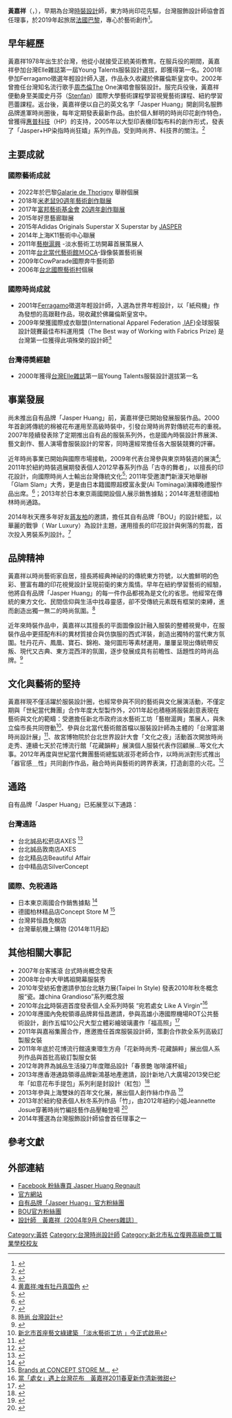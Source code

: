 {{DISPLAYTITLE:黃嘉祥 (旅法藝術家）}}
{{Otheruses|黃嘉祥|other=同名或類似名的其它條目描述}}
{{Infobox Fashion Designer
| image = 
| caption = 黃嘉祥宣傳照
| romaji = Huang Chia-Hsiang
| name = 黃嘉祥<br />Jasper Huang
| residence = 法國巴黎
| nationality = {{ROC}}
| gender = 男
| birth_date = {{Birth date and age|1978|1|13}}
| birth_place = {{TWN}}
| education = [[國立政治大學|國立政治大學]] EMBA 文化創意 、科技與資通創新 畢業<ref>{{cite web |url=http://epaper.daso.com.tw/AA/102510.txt |title=存档副本 |accessdate=2014-10-17 |deadurl=yes |archiveurl=https://web.archive.org/web/20141020175148/http://epaper.daso.com.tw/AA/102510.txt |archivedate=2014-10-20 }}</ref> <br />[[台北市復興美工|台北市復興美工]]

<br /> 臺南市南新國中美術班
| label_name = Jasper Huang
| awards = [[IAF|IAF]] - 2009年最佳布料運用獎|
}}
'''黃嘉祥'''（{{lang-en|'''Jasper Huang'''}}，{{bd|1978年|1月13日}}），早期為台灣[[時裝設計|時裝設計]]師，東方時尚印花先驅，台灣服飾設計師協會首任理事，於2019年起旅居[[巴黎|法國巴黎]]，專心於藝術創作<ref>{{cite web |url=http://www.tafad.org.tw/about.php |title=存档副本 |accessdate=2014-10-19 |deadurl=yes |archiveurl=https://web.archive.org/web/20160304124425/http://www.tafad.org.tw/about.php |archivedate=2016-03-04 }}</ref>。

== 早年經歷 ==

黃嘉祥1978年出生於台灣，他從小就接受正統美術教育。在服兵役的期間，黃嘉祥參加台灣Elle雜誌第一屆Young Talents服裝設計選拔，即獲得第一名。2001年參加Ferragamo徵選年輕設計師入選，作品永久收藏於佛羅倫斯皇宮中。2002年曾擔任台灣知名流行歌手[[周杰倫|周杰倫]]The One演唱會服裝設計。服完兵役後，黃嘉祥便動身至美國史丹芬（[[Stenfan|Stenfan]]）國際大學藝術課程學習視覺藝術課程、紐約學習芭蕾課程。返台後，黃嘉祥便以自己的英文名字「Jasper Huang」開創同名服飾品牌進軍時尚圈後，每年定期發表最新作品。由於個人鮮明的時尚印花創作特色，曾獲得[[惠普科技|惠普科技]]（HP）的支持，2005年以大型印表機印製布料的創作形式，發表了「Jasper+HP染指時尚狂嬉」系列作品，受到時尚界、科技界的關注。<ref>{{Cite web |url=http://news.ltn.com.tw/news/life/paper/43464/print |title=科技概念服 國際放光芒 |access-date=2014-10-19 |archive-date=2014-10-19 |archive-url=https://web.archive.org/web/20141019153216/http://news.ltn.com.tw/news/life/paper/43464/print |dead-url=no }}</ref>

==主要成就 ==

=== 國際藝術成就 ===

* 2022年於巴黎[https://www.galeriedethorigny.com Galarie de Thorigny] {{Wayback|url=https://www.galeriedethorigny.com/ |date=20220209155547 }} 舉辦個展
* 2018年[https://taiwaninfo.nat.gov.tw/news.php?unit=183&post=148048 米老鼠90週年藝術創作聯展] {{Wayback|url=https://taiwaninfo.nat.gov.tw/news.php?unit=183&post=148048 |date=20220209155543 }}
* 2017年[https://www.fubonart.org.tw 富邦藝術基金會] {{Wayback|url=https://www.fubonart.org.tw/ |date=20220209171125 }}[https://www.youtube.com/watch?v=QnnA6VyopVg 20週年創作聯展] {{Wayback|url=https://www.youtube.com/watch?v=QnnA6VyopVg |date=20220209165911 }}
* 2015年好思藝廊聯展
* 2015年Adidas Originals Superstar X Superstar by [https://www.vogue.com.tw/fashion/content-21413 JASPER] {{Wayback|url=https://www.vogue.com.tw/fashion/content-21413 |date=20220209155935 }}
* 2014年上海K11藝術中心聯展
* 2011年[https://www.tshs.ntpc.gov.tw/files/file_pool/1/0I207606228270080794/藝樹滬興－淡水藝術工坊開幕首展.pdf 藝樹滬興] {{Wayback|url=https://www.tshs.ntpc.gov.tw/files/file_pool/1/0I207606228270080794/%E8%97%9D%E6%A8%B9%E6%BB%AC%E8%88%88%EF%BC%8D%E6%B7%A1%E6%B0%B4%E8%97%9D%E8%A1%93%E5%B7%A5%E5%9D%8A%E9%96%8B%E5%B9%95%E9%A6%96%E5%B1%95.pdf |date=20220209155535 }}-淡水藝術工坊開幕首展策展人
* 2011年[[台北當代藝術館|台北當代藝術館ＭOCA]]-錄像裝置藝術展 
* 2009年CowParade國際奔牛藝術節
* 2006年[[台北國際藝術村|台北國際藝術村]]個展

===國際時尚成就===  
* 2001年[[Ferragamo|Ferragamo]]徵選年輕設計師，入選為世界年輕設計，以「紙飛機」作為發想的高跟鞋作品，現收藏於佛羅倫斯皇宮中。
* 2009年榮獲國際成衣聯盟(International Apparel Federation ,[[IAF|IAF]])全球服裝設計競賽最佳布料運用獎（The Best way of Working with Fabrics Prize) 是台灣第一位獲得此項殊榮的設計師<ref>{{Cite web |url=http://www.libertytimes.com.tw/2009/new/dec/9/today-fashion1.htm |title=陳思璇獻身 黃嘉祥摘IAF大獎  |access-date=2010-11-02 |archive-date=2012-01-29 |archive-url=https://web.archive.org/web/20120129220250/http://www.libertytimes.com.tw/2009/new/dec/9/today-fashion1.htm |dead-url=no }}</ref>

===台灣得奬經驗===  
* 2000年獲得[[台灣|台灣]][[Elle雜誌|Elle雜誌]]第一屆Young Talents服裝設計選拔第一名

== 事業發展 ==

尚未推出自有品牌「Jasper Huang」前，黃嘉祥便已開始發展服裝作品。2000年首創將傳統的棉被花布運用至高級時裝中，引發台灣時尚界對傳統花布的重視。2007年陸續發表除了定期推出自有品的服裝系列外，也是國內時裝設計界展演、藝文創作、藝人演場會服裝設計的常客，同時還經常擔任各大服裝競賽的評審。

近年時尚事業已開始與國際市場接軌，2009年代表台灣參與東京時裝週的展演<ref>[http://news.china-ef.com/20090209/160831.html 黄嘉祥:唯有牡丹真国色] {{webarchive|url=https://web.archive.org/web/20150215031031/http://news.china-ef.com/20090209/160831.html |date=2015-02-15 }}</ref>; 2011年於紐約時裝週展期發表個人2012早春系列作品「古寺的舞者」，以擅長的印花設計，向國際時尚人士輸出台灣傳統文化<ref>{{Cite web |url=http://news.ltn.com.tw/news/consumer/paper/524798 |title=黃嘉祥衣展台風 前進紐約時裝週 |access-date=2014-10-19 |archive-date=2014-10-19 |archive-url=https://web.archive.org/web/20141019153405/http://news.ltn.com.tw/news/consumer/paper/524798 |dead-url=no }}</ref>; 2011年受邀澳門新濠天地舉辦「Glam Slam」大秀，更是由日本籍國際超模富永愛(Ai Tominaga)演繹晚禮服作品出席。<ref>{{Cite web |url=http://ent.appledaily.com.tw/enews/article/entertainment/20111016/33742392/ |title=黃嘉祥澳門秀新裝 堅持台灣味 |access-date=2014-10-19 |archive-date=2016-03-04 |archive-url=https://web.archive.org/web/20160304194009/http://ent.appledaily.com.tw/enews/article/entertainment/20111016/33742392/ |dead-url=no }}</ref>；2013年於日本東京兩國開設個人展示銷售據點；2014年進駐德國柏林時尚通路。

2014年秋天應多年好友[[蔣友柏|蔣友柏]]的邀請，擔任其自有品牌「BOU」的設計總監，以華麗的戰爭（ War Luxury）為設計主題，運用擅長的印花設計與俐落的剪裁，首次投入男裝系列設計。<ref>{{Cite web |url=http://udn.com/NEWS/BREAKINGNEWS/BREAKINGNEWS9/9011177.shtml |title=蔣友柏跨足時尚 推出BOU男裝 |access-date=2014-10-20 |archive-date=2014-10-23 |archive-url=https://web.archive.org/web/20141023070207/http://udn.com/NEWS/BREAKINGNEWS/BREAKINGNEWS9/9011177.shtml |dead-url=no }}</ref> 

== 品牌精神 ==

黃嘉祥以時尚藝術家自居，擅長將經典神祕的的傳統東方符號，以大膽鮮明的色彩、豐富有趣的印花視覺設計呈現前衛的東方風情。早年在紐約學習藝術的經驗，他將自有品牌「Jasper Huang」的每一件作品都視為是文化的省思。他經常在傳統的東方文化、民間信仰與生活中找尋靈感，卻不受傳統元素既有框架的束縛，進而創造出獨一無二的時尚氛圍。<ref>[http://cheap.libertytimes.com.tw/goodnews-1.php?no=362871 時尚 台灣設計 ]{{dead link|date=2018年5月 |bot=InternetArchiveBot |fix-attempted=yes }}</ref>

近年來時裝作品中，黃嘉祥以其擅長的平面圖像設計融入服裝的整體視覺中，在服裝作品中更搭配布料的異材質接合與仿旗服的西式洋裝，創造出獨特的當代東方氛圍。牡丹花卉、鳳凰、寶石、錦袍、幾何圖形等素材運用，屢屢呈現出傳統帶反叛、現代又古典、東方混西洋的氛圍，逐步發展成具有前瞻性、話題性的時尚品牌。<ref>{{Cite web |url=http://www.vogue.com.tw/live/content-9876.html |title=台北魅力國際時裝展 黃嘉祥 2013春夏秀  |access-date=2014-10-19 |archive-date=2014-10-19 |archive-url=https://web.archive.org/web/20141019200549/http://www.vogue.com.tw/live/content-9876.html |dead-url=no }}</ref>

== 文化與藝術的堅持 ==
黃嘉祥現不僅活躍於服裝設計圈，也經常參與不同的藝術與文化展演活動，不僅定期與「世紀當代舞團」合作年度大型製作外，2011年起也積極將服裝創意表現在藝術與文化的範疇：受邀擔任新北市政府淡水藝術工坊「藝樹滬興」策展人，與朱立倫市長共同啓動<ref>[http://blog.xuite.net/newtaiwannet/662/42921238-100.02.19%E6%96%B0%E5%8C%97%E5%B8%82%E5%B8%82%E9%95%B7%E6%9C%B1%E7%AB%8B%E5%80%AB%E2%80%A7%E7%AB%8B%E6%B3%95%E5%A7%94%E5%93%A1%E5%90%B3%E8%82%B2%E6%98%87%E2%80%A7%E6%96%87%E5%8C%96%E5%B1%80%E9%95%B7%E6%9E%97%E7%99%BB%E8%AE%9A%E2%80%A7%E7%AD%96%E5%B1%95%E4%BA%BA%E9%BB%83%E5%98%89%E7%A5%A5%E2%80%A7%E5%BB%BA%E7%AF%89%E5%B8%AB%E9%83%AD%E8%8B%B1%E9%87%97%EF%BC%9A%E6%96%B0%E5%8C%97%E5%B8%82%E9%A6%96%E5%BA%A7%E8%97%9D%E6%96%87%E7%B6%A0%E5%BB%BA%E7%AF%89%E3%80%8C%E6%B7%A1%E6%B0%B4%E8%97%9D%E8%A1%93%E5%B7%A5%E5%9D%8A%E3%80%8D%E4%BB%8A%E6%AD%A3%E5%BC%8F%E5%95%9F%E7%94%A8   新北市首座藝文綠建築 「淡水藝術工坊 」今正式啟用 ]</ref>、參與台北當代藝術館首檔以服裝設計師為主體的「台灣當潮時尚設計展」<ref>{{Cite web |url=http://www.vogue.com.tw/feature/travel/content-4997.html |title=「台灣當潮時尚設計展」9/16-11/13台北當代藝術館展出  |access-date=2014-10-19 |archive-date=2014-10-19 |archive-url=https://web.archive.org/web/20141019200554/http://www.vogue.com.tw/feature/travel/content-4997.html |dead-url=no }}</ref>、故宮博物院於台北世界設計大會「文化之夜」活動首次開放時尚走秀、連續七天於花博流行館「花藏韻粹」展演個人服裝代表作回顧展...等文化大事。2012年再度與世紀當代舞團藝術總監姚淑芬老師合作，以時尚派對形式推出「器官感＿性」共同創作作品，融合時尚與藝術的跨界表演，打造創意的火花。<ref>{{Cite web |url=http://news.ltn.com.tw/news/consumer/paper/580870 |title=異業激盪創意火花 黃嘉祥服裝設計 姚淑芬舞動創作  |access-date=2014-10-19 |archive-date=2014-10-19 |archive-url=https://web.archive.org/web/20141019161602/http://news.ltn.com.tw/news/consumer/paper/580870 |dead-url=no }}</ref>

== 通路 ==
自有品牌「Jasper Huang」已拓展至以下通路：
===台灣通路===  
* 台北誠品松菸店AXES  <ref>{{Cite web |url=http://www.u-style.com.tw/topic/view/44779 |title=專訪 AXES 台灣新銳設計師展售平台  |access-date=2014-10-19 |archive-date=2015-09-28 |archive-url=https://web.archive.org/web/20150928123337/http://www.u-style.com.tw/topic/view/44779 |dead-url=no }}</ref>
* 台北誠品敦南店AXES
* 台北精品店Beautiful Affair
* 台中精品店SilverConcept
===國際、免稅通路=== 
* 日本東京兩國合作銷售據點 <ref>{{Cite web |url=http://www.chinatimes.com/newspapers/20131126000950-260113 |title=流行時尚－設計師黃嘉祥進軍日本 印花炫技  |access-date=2014-10-19 |archive-date=2015-09-23 |archive-url=https://web.archive.org/web/20150923224434/http://www.chinatimes.com/newspapers/20131126000950-260113 |dead-url=no }}</ref>
* 德國柏林精品店Concept Store M <ref>[http://concept-store-m.com/overview.html Brands at CONCEPT STORE M... ] {{webarchive|url=https://web.archive.org/web/20141129053136/http://concept-store-m.com/overview.html |date=2014-11-29 }}</ref>
* 台灣昇恒昌免稅店
* 台灣華航機上購物 (2014年11月起)

== 其他相關大事記 ==
* 2007年台客搖滾 台式時尚概念發表
* 2008年台中大甲媽祖開幕服裝秀
* 2010年受紡拓會邀請參加台北魅力展(Taipei In Style) 發表2010年秋冬概念服“瓷。雄china Grandioso”系列概念服
* 2010年[[台北|台北]]時裝週首度發表個人全系列時裝 “宛若處女 Like A Virgin”<ref>[http://www.nownews.com/2010/10/14/91-2654835.htm 當「處女」遇上台灣花布　黃嘉祥2011春夏新作清新微甜 ]</ref>
* 2010年應國內免稅領導品牌昇恒昌邀請，參與高雄小港國際機場ROT公共藝術設計，創作五幅10公尺大型立體彩繪玻璃畫作「福高照」<ref>{{Cite web |url=http://www.cwntp.com/2010/12/blog-post_5735.html |title=藝文: 籌劃高雄小港國際機場公共藝術案 黄嘉祥精心打理台灣門面裝扮！  |access-date=2014-10-19 |archive-date=2012-03-30 |archive-url=https://web.archive.org/web/20120330234803/http://www.cwntp.com/2010/12/blog-post_5735.html |dead-url=no }}</ref>
* 2011年與嘉裕集團合作，應邀擔任首席服裝設計師，策劃合作款全系列高級訂製服女裝
* 2011年年底於花博流行館遠東環生方舟「花新時尚秀-花藏韻粹」展出個人系列作品與首批高級訂製服女裝
* 2012年跨界為誠品生活操刀年度贈品設計「春景艷 咖啡濾杯組」 
* 2013年應香港通路領導品牌新鴻基地產邀請，設計新地八大廣場2013癸巳蛇年「如意花布手提包」系列利是封設計（紅包）<ref>{{Cite web |url=http://www.ikid.hk/article/detail?contentID=1494 |title=「如意花布Clutch」系列利是封  |access-date=2014-10-19 |archive-date=2016-03-05 |archive-url=https://web.archive.org/web/20160305135404/http://www.ikid.hk/article/detail?contentID=1494 |dead-url=no }}</ref>
* 2013年參與上海雙妹的百年文化展，展出個人創作絲巾作品 <ref>{{Cite web |url=http://www.yoka.com/dna/m/d189946 |title=“东情·西韵”百年雙妹文化展开幕  |access-date=2014-10-19 |archive-url=https://web.archive.org/web/20141019154413/http://www.yoka.com/dna/m/d189946 |archive-date=2014-10-19 |dead-url=yes }}</ref>
* 2013年於紐約發表個人秋冬系列作品「竹」，由2012年紐約小姐Jeannette Josue穿著時尚竹編技藝作品壓軸登場 <ref>{{Cite web |url=https://tw.news.yahoo.com/%E9%BB%83%E5%98%89%E7%A5%A5%E7%B4%90%E7%B4%84%E6%9C%8D%E8%A3%9D%E5%B1%95-%E5%BC%95%E4%BA%BA%E6%B3%A8%E7%9B%AE-043532972.html |title=黃嘉祥紐約服裝展 引人注目  |access-date=2014-10-19 |archive-date=2016-03-05 |archive-url=https://web.archive.org/web/20160305200723/https://tw.news.yahoo.com/%E9%BB%83%E5%98%89%E7%A5%A5%E7%B4%90%E7%B4%84%E6%9C%8D%E8%A3%9D%E5%B1%95-%E5%BC%95%E4%BA%BA%E6%B3%A8%E7%9B%AE-043532972.html |dead-url=no }}</ref>
* 2014年獲選為台灣服飾設計師協會首任理事之一

== 參考文獻 ==
{{reflist}}

== 外部連結 ==
* [https://www.facebook.com/Jasperhuangfanspage/?show_switched_toast=1&show_invite_to_follow=0&show_switched_tooltip=0&show_podcast_settings=0&show_community_transition=0&show_community_review_changes=0 Facebook 粉絲專頁 Jasper Huang Regnault]
* [http://www.jasperh.com 官方網站] {{Wayback|url=http://www.jasperh.com/ |date=20180206194907 }}
* [https://www.facebook.com/Jasperhuangfanspage 自有品牌「Jasper Huang」官方粉絲團] {{Wayback|url=https://www.facebook.com/Jasperhuangfanspage |date=20160211011651 }}
* [https://www.facebook.com/WAR.LUXURY.BOU?fref=ts BOU官方粉絲團]
* [http://www.cheers.com.tw/doc/page.jspx?id=402881e8134e403a01134e4ae27a096f 設計師　黃嘉祥〔2004年9月 Cheers雜誌〕]{{dead link|date=2018年5月 |bot=InternetArchiveBot |fix-attempted=yes }}

{{VOA}}

[[Category:黃姓|Category:黃姓]]
[[Category:台灣時尚設計師|Category:台灣時尚設計師]]
[[Category:新北市私立復興高級商工職業學校校友|Category:新北市私立復興高級商工職業學校校友]]